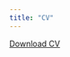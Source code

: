 ```yaml
---
title: "CV"
---
```


<a href="Fairclough_CV.pdf#" class="download" title="Download CV as PDF">Download CV</a>			


